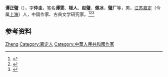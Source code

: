 {{Otheruses|other=名为赵璧的其他人物|赵璧}}

'''谭正璧'''（{{bd|1901年||1991年|}}），字'''仲圭'''，笔名'''谭雯'''、'''桎人'''、'''赵璧'''、'''佩冰'''、'''璧厂'''等，男，[[江苏|江苏]][[嘉定县|嘉定]]（今属[[上海|上海]]）人，中国作家、古典文学研究家。<ref>{{Cite book|title=二十世纪中国名人辞典|author=蔡开松, 于信凤主编; 曾卓明, 周溯源, 赵书刚副主编|publisher=辽宁人民出版社|year=1991|isbn=|location=沈阳|pages=}}</ref><ref>{{Cite book|title=20世纪中华人物名字号辞典|author=周家珍编著|publisher=法律出版社|year=2000|isbn=9787503628320|location=北京|pages=}}</ref><ref>{{Cite book|title=中国当代艺术界名人录|author=中国名人研究院编; 异天, 戈德主编|publisher=社会科学文献出版社|year=1993|isbn=|location=北京|pages=}}</ref>

== 参考资料 ==
{{reflist}}

{{Authority control}}
{{DEFAULTSORT:Tan谭}}
[[Category:谭姓|Zheng]]
[[Category:嘉定人|Category:嘉定人]]
[[Category:中華人民共和國作家|Category:中華人民共和國作家]]

{{中国人物小作品}}
